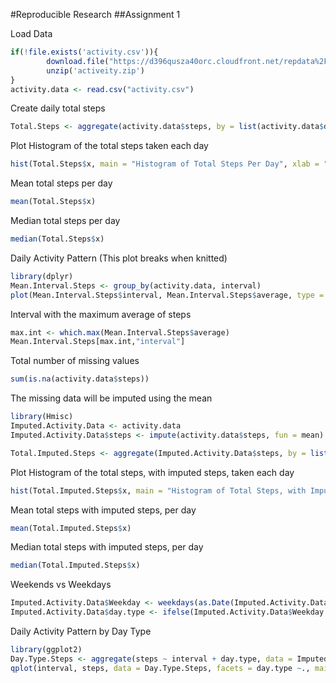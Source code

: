 #Reproducible Research
##Assignment 1

Load Data

```{r Load.Data}
if(!file.exists('activity.csv')){
        download.file("https://d396qusza40orc.cloudfront.net/repdata%2Fdata%2Factivity.zip")
        unzip('activeity.zip')
}
activity.data <- read.csv("activity.csv")
```

Create daily total steps

```{R Aggregate}
Total.Steps <- aggregate(activity.data$steps, by = list(activity.data$date), FUN = "sum", na.rm = TRUE)
```

Plot Histogram of the total steps taken each day

```{R Hist.Steps.Per.Day}
hist(Total.Steps$x, main = "Histogram of Total Steps Per Day", xlab = "Total Steps Per Day", col = "blue")
```

Mean total steps per day

```{R mean.steps}
mean(Total.Steps$x)
```

Median total steps per day

```{R median.steps}
median(Total.Steps$x)
```

Daily Activity Pattern
(This plot breaks when knitted)

```{R Activity}
library(dplyr)
Mean.Interval.Steps <- group_by(activity.data, interval)
plot(Mean.Interval.Steps$interval, Mean.Interval.Steps$average, type = "l", col = "blue", lwd = 2, main = "Time Series: Average Steps", xlab = "5 Minute Intervals", ylab = "Average Steps")
```

Interval with the maximum average of steps

```{R Max.steps}
max.int <- which.max(Mean.Interval.Steps$average)
Mean.Interval.Steps[max.int,"interval"]
```

Total number of missing values

```{R NAs}
sum(is.na(activity.data$steps))
```

The missing data will be imputed using the mean

```{R new.data}
library(Hmisc)
Imputed.Activity.Data <- activity.data
Imputed.Activity.Data$steps <- impute(activity.data$steps, fun = mean)
```

```{R Aggregate.Imputed}
Total.Imputed.Steps <- aggregate(Imputed.Activity.Data$steps, by = list(Imputed.Activity.Data$date), FUN = "sum")
```

Plot Histogram of the total steps, with imputed steps, taken each day

```{R Hist.Steps.Per.Day.Imputed}
hist(Total.Imputed.Steps$x, main = "Histogram of Total Steps, with Imputed Steps, Per Day", xlab = "Total Steps Per Day", col = "red")
```

Mean total steps with imputed steps, per day

```{R mean.steps.imputed}
mean(Total.Imputed.Steps$x)
```

Median total steps with imputed steps, per day

```{R median.steps.imputed}
median(Total.Imputed.Steps$x)
```

Weekends vs Weekdays

```{R Daytype}
Imputed.Activity.Data$Weekday <- weekdays(as.Date(Imputed.Activity.Data$date), abbreviate = FALSE)
Imputed.Activity.Data$day.type <- ifelse(Imputed.Activity.Data$Weekday %in% c("Saturday", "Sunday"), 'Weekend', 'Weekday')
```

Daily Activity Pattern by Day Type

```{R Activity.By.Day.Type}
library(ggplot2)
Day.Type.Steps <- aggregate(steps ~ interval + day.type, data = Imputed.Activity.Data, mean)
qplot(interval, steps, data = Day.Type.Steps, facets = day.type ~., main = "Time Series: Average Steps by Day Type")+geom_line()
```
